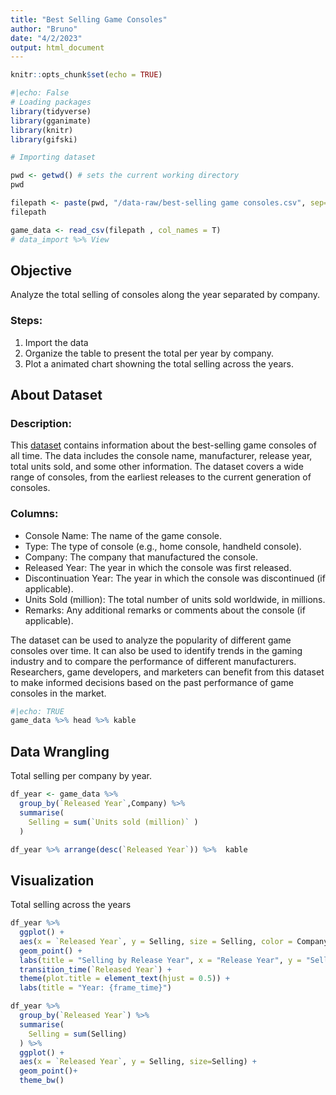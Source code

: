 ```yaml
---
title: "Best Selling Game Consoles"
author: "Bruno"
date: "4/2/2023"
output: html_document
---
```


```r
knitr::opts_chunk$set(echo = TRUE)
```

```r
#|echo: False
# Loading packages
library(tidyverse)
library(gganimate)
library(knitr)
library(gifski)
```

```r
# Importing dataset

pwd <- getwd() # sets the current working directory
pwd

filepath <- paste(pwd, "/data-raw/best-selling game consoles.csv", sep="") # Make sure you fix this separator, it's a space by default
filepath

game_data <- read_csv(filepath , col_names = T)
# data_import %>% View

```

## Objective

Analyze the total selling of consoles along the year separated by company.

### Steps:

1) Import the data
2) Organize the table to present the total per year by company.
3) Plot a animated chart showning the total selling across the years.

## About Dataset

### Description:

This [dataset](https://www.kaggle.com/datasets/tayyarhussain/best-selling-game-consoles-of-all-time?select=best-selling+game+consoles.csv) contains information about the best-selling game consoles of all time. The data includes the console name, manufacturer, release year, total units sold, and some other information. The dataset covers a wide range of consoles, from the earliest releases to the current generation of consoles.

### Columns:

- Console Name: The name of the game console.
- Type: The type of console (e.g., home console, handheld console).
- Company: The company that manufactured the console.
- Released Year: The year in which the console was first released.
- Discontinuation Year: The year in which the console was discontinued (if applicable).
- Units Sold (million): The total number of units sold worldwide, in millions.
- Remarks: Any additional remarks or comments about the console (if applicable).

The dataset can be used to analyze the popularity of different game consoles over time. It can also be used to identify trends in the gaming industry and to compare the performance of different manufacturers. Researchers, game developers, and marketers can benefit from this dataset to make informed decisions based on the past performance of game consoles in the market.

```r
#|echo: TRUE
game_data %>% head %>% kable
```

## Data Wrangling

Total selling per company by year.

```r
df_year <- game_data %>% 
  group_by(`Released Year`,Company) %>% 
  summarise(
    Selling = sum(`Units sold (million)` ) 
  )

df_year %>% arrange(desc(`Released Year`)) %>%  kable
```


## Visualization

Total selling across the years

```r

df_year %>% 
  ggplot() +
  aes(x = `Released Year`, y = Selling, size = Selling, color = Company) +
  geom_point() +
  labs(title = "Selling by Release Year", x = "Release Year", y = "Selling (in millions)") +
  transition_time(`Released Year`) +
  theme(plot.title = element_text(hjust = 0.5)) +
  labs(title = "Year: {frame_time}")
```

```r

df_year %>% 
  group_by(`Released Year`) %>% 
  summarise(
    Selling = sum(Selling)
  ) %>% 
  ggplot() +
  aes(x = `Released Year`, y = Selling, size=Selling) +
  geom_point()+
  theme_bw()



```

